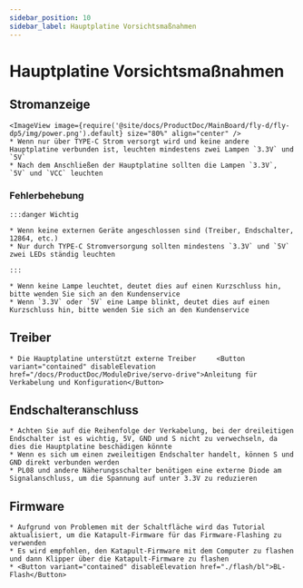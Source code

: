 ```yaml
---
sidebar_position: 10
sidebar_label: Hauptplatine Vorsichtsmaßnahmen
---
```






# Hauptplatine Vorsichtsmaßnahmen

## Stromanzeige
    <ImageView image={require('@site/docs/ProductDoc/MainBoard/fly-d/fly-dp5/img/power.png').default} size="80%" align="center" />
    * Wenn nur über TYPE-C Strom versorgt wird und keine andere Hauptplatine verbunden ist, leuchten mindestens zwei Lampen `3.3V` und `5V`
    * Nach dem Anschließen der Hauptplatine sollten die Lampen `3.3V`, `5V` und `VCC` leuchten

### Fehlerbehebung


    :::danger Wichtig

    * Wenn keine externen Geräte angeschlossen sind (Treiber, Endschalter, 12864, etc.)
    * Nur durch TYPE-C Stromversorgung sollten mindestens `3.3V` und `5V` zwei LEDs ständig leuchten

    :::

    * Wenn keine Lampe leuchtet, deutet dies auf einen Kurzschluss hin, bitte wenden Sie sich an den Kundenservice
    * Wenn `3.3V` oder `5V` eine Lampe blinkt, deutet dies auf einen Kurzschluss hin, bitte wenden Sie sich an den Kundenservice

## Treiber

    * Die Hauptplatine unterstützt externe Treiber     <Button variant="contained" disableElevation href="/docs/ProductDoc/ModuleDrive/servo-drive">Anleitung für Verkabelung und Konfiguration</Button>

## Endschalteranschluss

    * Achten Sie auf die Reihenfolge der Verkabelung, bei der dreileitigen Endschalter ist es wichtig, 5V, GND und S nicht zu verwechseln, da dies die Hauptplatine beschädigen könnte
    * Wenn es sich um einen zweileitigen Endschalter handelt, können S und GND direkt verbunden werden
    * PL08 und andere Näherungsschalter benötigen eine externe Diode am Signalanschluss, um die Spannung auf unter 3.3V zu reduzieren

## Firmware

    * Aufgrund von Problemen mit der Schaltfläche wird das Tutorial aktualisiert, um die Katapult-Firmware für das Firmware-Flashing zu verwenden
    * Es wird empfohlen, den Katapult-Firmware mit dem Computer zu flashen und dann Klipper über die Katapult-Firmware zu flashen
    * <Button variant="contained" disableElevation href="./flash/bl">BL-Flash</Button>